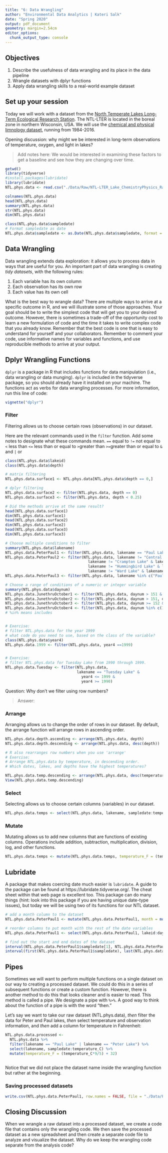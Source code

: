 ```yaml
---
title: "6: Data Wrangling"
author: "Environmental Data Analytics | Kateri Salk"
date: "Spring 2020"
output: pdf_document
geometry: margin=2.54cm
editor_options: 
  chunk_output_type: console
---
```


## Objectives
1. Describe the usefulness of data wrangling and its place in the data pipeline
2. Wrangle datasets with dplyr functions
3. Apply data wrangling skills to a real-world example dataset

## Set up your session

Today we will work with a dataset from the [North Temperate Lakes Long-Term Ecological Research Station](https://lter.limnology.wisc.edu/about/overview). The NTL-LTER is located in the boreal zone in northern Wisconsin, USA. We will use the [chemical and physical limnology dataset](https://lter.limnology.wisc.edu/content/cascade-project-north-temperate-lakes-lter-core-data-physical-and-chemical-limnology-1984), running from 1984-2016. 

Opening discussion: why might we be interested in long-term observations of temperature, oxygen, and light in lakes?

> Add notes here: We would be interested in examining these factors to get a baseline and see how they are changing over time. 

```r
getwd()
library(tidyverse)
#install.packages(lubridate)
library(lubridate)
NTL.phys.data <- read.csv("./Data/Raw/NTL-LTER_Lake_ChemistryPhysics_Raw.csv")

colnames(NTL.phys.data)
head(NTL.phys.data)
summary(NTL.phys.data)
str(NTL.phys.data)
dim(NTL.phys.data)

class(NTL.phys.data$sampledate)
# Format sampledate as date
NTL.phys.data$sampledate <- as.Date(NTL.phys.data$sampledate, format = "%m/%d/%y")
```

## Data Wrangling

Data wrangling extends data exploration: it allows you to process data in ways that are useful for you. An important part of data wrangling is creating *tidy datasets*, with the following rules: 

1. Each variable has its own column
2. Each observation has its own row
3. Each value has its own cell

What is the best way to wrangle data? There are multiple ways to arrive at a specific outcome in R, and we will illustrate some of those approaches. Your goal should be to write the simplest code that will get you to your desired outcome. However, there is sometimes a trade-off of the opportunity cost to learn a new formulation of code and the time it takes to write complex code that you already know. Remember that the best code is one that is easy to understand for yourself and your collaborators. Remember to comment your code, use informative names for variables and functions, and use reproducible methods to arrive at your output.

## Dplyr Wrangling Functions

`dplyr` is a package in R that includes functions for data manipulation (i.e., data wrangling or data munging). `dplyr` is included in the tidyverse package, so you should already have it installed on your machine. The functions act as verbs for data wrangling processes. For more information, run this line of code:

```r
vignette("dplyr")
```

### Filter

Filtering allows us to choose certain rows (observations) in our dataset.

Here are the relevant commands used in the `filter` function. Add some notes to designate what these commands mean. 
`==` equal to
`!=` not equal to
`<` less than
`<=` less than or equal to
`>`greater than
`>=`greater than or equal to
`&` and 
`|` or

```r
class(NTL.phys.data$lakeid)
class(NTL.phys.data$depth)

# matrix filtering
NTL.phys.data.surface1 <- NTL.phys.data[NTL.phys.data$depth == 0,]

# dplyr filtering
NTL.phys.data.surface2 <- filter(NTL.phys.data, depth == 0)
NTL.phys.data.surface3 <- filter(NTL.phys.data, depth < 0.25)

# Did the methods arrive at the same result?
head(NTL.phys.data.surface1)
dim(NTL.phys.data.surface1)
head(NTL.phys.data.surface2)
dim(NTL.phys.data.surface2)
head(NTL.phys.data.surface3)
dim(NTL.phys.data.surface3)

# Choose multiple conditions to filter
summary(NTL.phys.data$lakename)
NTL.phys.data.PeterPaul1 <- filter(NTL.phys.data, lakename == "Paul Lake" | lakename == "Peter Lake")
NTL.phys.data.PeterPaul2 <- filter(NTL.phys.data, lakename != "Central Long Lake" & 
                                     lakename != "Crampton Lake" & lakename != "East Long Lake" &
                                     lakename != "Hummingbird Lake" & lakename != "Tuesday Lake" &
                                     lakename != "Ward Lake" & lakename != "West Long Lake")
NTL.phys.data.PeterPaul3 <- filter(NTL.phys.data, lakename %in% c("Paul Lake", "Peter Lake"))

# Choose a range of conditions of a numeric or integer variable
summary(NTL.phys.data$daynum)
NTL.phys.data.JunethruOctober1 <- filter(NTL.phys.data, daynum > 151 & daynum < 305)
NTL.phys.data.JunethruOctober2 <- filter(NTL.phys.data, daynum > 151, daynum < 305)
NTL.phys.data.JunethruOctober3 <- filter(NTL.phys.data, daynum >= 152 & daynum <= 304)
NTL.phys.data.JunethruOctober4 <- filter(NTL.phys.data, daynum %in% c(152:304))
# %in% means includes


# Exercise: 
# filter NTL.phys.data for the year 1999
# what code do you need to use, based on the class of the variable?
class(NTL.phys.data$year4)
NTL.phys.data.1999 <- filter(NTL.phys.data, year4 ==1999)


# Exercise: 
# filter NTL.phys.data for Tuesday Lake from 1990 through 1999.
NTL.phys.data.Tuesday <- filter(NTL.phys.data, 
                                lakename == "Tuesday Lake" &
                                  year4 <= 1999 & 
                                  year4 >= 1990)

```
Question: Why don't we filter using row numbers?

> Answer: 

### Arrange

Arranging allows us to change the order of rows in our dataset. By default, the arrange function will arrange rows in ascending order.

```r
NTL.phys.data.depth.ascending <- arrange(NTL.phys.data, depth)
NTL.phys.data.depth.descending <- arrange(NTL.phys.data, desc(depth))

# R also rearranges row numbers when you use 'arrange'
# Exercise: 
# Arrange NTL.phys.data by temperature, in descending order. 
# Which dates, lakes, and depths have the highest temperatures?

NTL.phys.data.temp.descending <- arrange(NTL.phys.data, desc(temperature_C))
View(NTL.phys.data.temp.descending)

```
### Select

Selecting allows us to choose certain columns (variables) in our dataset.

```r
NTL.phys.data.temps <- select(NTL.phys.data, lakename, sampledate:temperature_C)

```
### Mutate

Mutating allows us to add new columns that are functions of existing columns. Operations include addition, subtraction, multiplication, division, log, and other functions.

```r

NTL.phys.data.temps <- mutate(NTL.phys.data.temps, temperature_F = (temperature_C*9/5) + 32)

```

## Lubridate

A package that makes coercing date much easier is `lubridate`. A guide to the package can be found at https://lubridate.tidyverse.org/. The cheat sheet within that web page is excellent too. This package can do many things (hint: look into this package if you are having unique date-type issues), but today we will be using two of its functions for our NTL dataset. 

```r
# add a month column to the dataset
NTL.phys.data.PeterPaul1 <- mutate(NTL.phys.data.PeterPaul1, month = month(sampledate)) 

# reorder columns to put month with the rest of the date variables
NTL.phys.data.PeterPaul1 <- select(NTL.phys.data.PeterPaul1, lakeid:daynum, month, sampledate:comments)

# find out the start and end dates of the dataset
interval(NTL.phys.data.PeterPaul1$sampledate[1], NTL.phys.data.PeterPaul1$sampledate[21613])
interval(first(NTL.phys.data.PeterPaul1$sampledate), last(NTL.phys.data.PeterPaul1$sampledate))
```


## Pipes

Sometimes we will want to perform multiple functions on a single dataset on our way to creating a processed dataset. We could do this in a series of subsequent functions or create a custom function. However, there is another method to do this that looks cleaner and is easier to read. This method is called a pipe. We designate a pipe with `%>%`. A good way to think about the function of a pipe is with the word "then." 

Let's say we want to take our raw dataset (NTL.phys.data), *then* filter the data for Peter and Paul lakes, *then* select temperature and observation information, and *then* add a column for temperature in Fahrenheit: 

```r
NTL.phys.data.processed <- 
  NTL.phys.data %>%
  filter(lakename == "Paul Lake" | lakename == "Peter Lake") %>%
  select(lakename, sampledate:temperature_C) %>%
  mutate(temperature_F = (temperature_C*9/5) + 32)
  
```

Notice that we did not place the dataset name inside the wrangling function but rather at the beginning.

### Saving processed datasets

```r
write.csv(NTL.phys.data.PeterPaul1, row.names = FALSE, file = "./Data/Processed/NTL-LTER_Lake_ChemistryPhysics_PeterPaul_Processed.csv")
```

## Closing Discussion

When we wrangle a raw dataset into a processed dataset, we create a code file that contains only the wrangling code. We then save the processed dataset as a new spreadsheet and then create a separate code file to analyze and visualize the dataset. Why do we keep the wrangling code separate from the analysis code?



